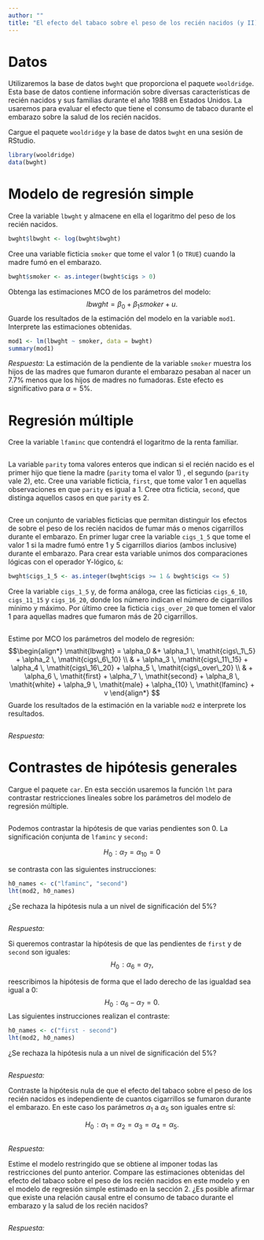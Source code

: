 ```yaml
---
author: ""
title: "El efecto del tabaco sobre el peso de los recién nacidos (y II)"
---
```


# Datos

Utilizaremos la base de datos `bwght` que proporciona el paquete `wooldridge`. Esta base de datos contiene información sobre diversas características de recién nacidos y sus familias durante el año 1988 en Estados Unidos. La usaremos para evaluar el efecto que tiene el consumo de tabaco durante el embarazo sobre la salud de los recién nacidos.

::: {.callout-note appearance="simple"}
Cargue el paquete `wooldridge` y la base de datos `bwght` en una sesión de RStudio.
:::

```r
library(wooldridge)
data(bwght)
```

# Modelo de regresión simple

::: {.callout-note appearance="simple"}
Cree la variable `lbwght` y almacene en ella el logaritmo del peso de los recién nacidos.
:::

```r
bwght$lbwght <- log(bwght$bwght)
```

::: {.callout-note appearance="simple"}
Cree una variable ficticia `smoker` que tome el valor 1 (o `TRUE`) cuando la madre fumó en el embarazo.
:::

```r
bwght$smoker <- as.integer(bwght$cigs > 0)
```

::: {.callout-note appearance="simple"}
Obtenga las estimaciones MCO de los parámetros del modelo: $$
      \mathit{lbwght} = \beta_0 + \beta_1 \mathit{smoker} + u.
$$Guarde los resultados de la estimación del modelo en la variable `mod1`. Interprete las estimaciones obtenidas.
:::

```r
mod1 <- lm(lbwght ~ smoker, data = bwght)
summary(mod1)
```

*Respuesta:* La estimación de la pendiente de la variable `smoker` muestra los hijos de las madres que fumaron durante el embarazo pesaban al nacer un 7.7% menos que los hijos de madres no fumadoras. Este efecto es significativo para $\alpha = 5\%$.

# Regresión múltiple

::: {.callout-note appearance="simple"}
Cree la variable `lfaminc` que contendrá el logaritmo de la renta familiar.
:::

```r

```

::: {.callout-note appearance="simple"}
La variable `parity` toma valores enteros que indican si el recién nacido es el primer hijo que tiene la madre (`parity` toma el valor 1) , el segundo (`parity` vale 2), etc. Cree una variable ficticia, `first`, que tome valor 1 en aquellas observaciones en que `parity` es igual a 1. Cree otra ficticia, `second`, que distinga aquellos casos en que `parity` es 2.
:::

```r

```

::: {.callout-note appearance="simple"}
Cree un conjunto de variables ficticias que permitan distinguir los efectos de sobre el peso de los recién nacidos de fumar más o menos cigarrillos durante el embarazo. En primer lugar cree la variable `cigs_1_5` que tome el valor 1 si la madre fumó entre 1 y 5 cigarrillos diarios (ambos inclusive) durante el embarazo. Para crear esta variable unimos dos comparaciones lógicas con el operador Y-lógico, `&`:

```r
bwght$cigs_1_5 <- as.integer(bwght$cigs >= 1 & bwght$cigs <= 5)
```

Cree la variable `cigs_1_5` y, de forma análoga, cree las ficticias `cigs_6_10`, `cigs_11_15` y `cigs_16_20`, donde los número indican el número de cigarrillos mínimo y máximo. Por último cree la ficticia `cigs_over_20` que tomen el valor 1 para aquellas madres que fumaron más de 20 cigarrillos.
:::

```r

```

::: {.callout-note appearance="simple"}
Estime por MCO los parámetros del modelo de regresión: $$\begin{align*}
      \mathit{lbwght} = \alpha_0 
         &+ \alpha_1 \, \mathit{cigs\_1\_5}
         + \alpha_2 \, \mathit{cigs\_6\_10} \\ 
         & + \alpha_3 \, \mathit{cigs\_11\_15} 
         + \alpha_4 \, \mathit{cigs\_16\_20} 
         + \alpha_5 \, \mathit{cigs\_over\_20} \\
         & + \alpha_6 \, \mathit{first} 
         + \alpha_7 \, \mathit{second} 
         + \alpha_8  \, \mathit{white} 
         + \alpha_9 \, \mathit{male} 
         + \alpha_{10} \, \mathit{lfaminc} 
         + v
    \end{align*}
      $$Guarde los resultados de la estimación en la variable `mod2` e interprete los resultados.
:::

```r

```

*Respuesta:*

# Contrastes de hipótesis generales

::: {.callout-note appearance="simple"}
Cargue el paquete `car`. En esta sección usaremos la función `lht` para contrastar restricciones lineales sobre los parámetros del modelo de regresión múltiple.
:::

```r

```

::: {.callout-note appearance="simple"}
Podemos contrastar la hipótesis de que varias pendientes son 0. La significación conjunta de `lfaminc` y `second:`

$$
H_0\!: \alpha_7 = \alpha_{10} = 0
$$

se contrasta con las siguientes instrucciones:

``` r
h0_names <- c("lfaminc", "second") 
lht(mod2, h0_names)
```

¿Se rechaza la hipótesis nula a un nivel de significación del 5%?
:::

```r

```

*Respuesta:*

::: {.callout-note appearance="simple"}
Si queremos contrastar la hipótesis de que las pendientes de `first` y de `second` son iguales:\
$$H_0\!: \alpha_6 = \alpha_{7},$$

reescribimos la hipótesis de forma que el lado derecho de las igualdad sea igual a $0$: $$
H_0\!: \alpha_6 - \alpha_{7} = 0.
$$ Las siguientes instrucciones realizan el contraste:

``` r
h0_names <- c("first - second") 
lht(mod2, h0_names)
```

¿Se rechaza la hipótesis nula a un nivel de significación del 5%?
:::

```r

```

*Respuesta:*

::: {.callout-note appearance="simple"}
Contraste la hipótesis nula de que el efecto del tabaco sobre el peso de los recién nacidos es independiente de cuantos cigarrillos se fumaron durante el embarazo. En este caso los parámetros $\alpha_1$ a $\alpha_5$ son iguales entre sí:

$$
H_0\!: \alpha_1 = \alpha_{2} = \alpha_{3} = \alpha_{4} = \alpha_{5}.
$$
:::

```r

```

*Respuesta:*

::: {.callout-note appearance="simple"}
Estime el modelo restringido que se obtiene al imponer todas las restricciones del punto anterior. Compare las estimaciones obtenidas del efecto del tabaco sobre el peso de los recién nacidos en este modelo y en el modelo de regresión simple estimado en la sección 2. ¿Es posible afirmar que existe una relación causal entre el consumo de tabaco durante el embarazo y la salud de los recién nacidos?
:::

```r

```

*Respuesta:*
